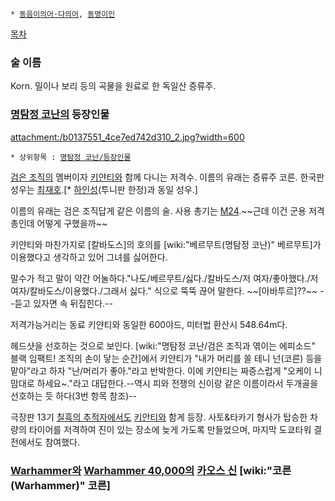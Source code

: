  * [[동음이의어·다의어]], [[동명이인]]

[[목차]]

=== 술 이름 ===
Korn. 밀이나 보리 등의 곡물을 원료로 한 독일산 증류주.

=== [[명탐정 코난]]의 등장인물 ===
attachment:/b0137551_4ce7ed742d310_2.jpg?width=600

 * 상위항목 : [[명탐정 코난/등장인물]]

[[검은 조직]]의 멤버이자 [[키얀티]]와 함께 다니는 저격수. 이름의 유래는 증류주 코른. 한국판 성우는 [[최재호]].[* [[핫토리 헤이지|하인성]](투니판 한정)과 동일 성우.]

이름의 유래는 검은 조직답게 같은 이름의 술. 사용 총기는 [[M24]].~~근데 이건 군용 저격총인데 어떻게 구했을까~~

키얀티와 마찬가지로 [칼바도스]의 호의를 [wiki:"베르무트(명탐정 코난)" 베르무트]가 이용했다고 생각하고 있어 그녀를 싫어한다.

말수가 적고 말이 약간 어눌하다."나도/베르무트/싫다./칼바도스/저 여자/좋아했다./저 여자/칼바도스/이용했다./그래서 싫다." 식으로 뚝뚝 끊어 말한다. ~~[아바투르]??~~ --듣고 있자면 속 뒤집힌다.--

저격가능거리는 동료 키얀티와 동일한 600야드, 미터법 환산시 548.64m다.

헤드샷을 선호하는 것으로 보인다. [wiki:"명탐정 코난/검은 조직과 엮이는 에피소드" 블랙 임팩트! 조직의 손이 닿는 순간]에서 키얀티가 "내가 머리를 쏠 테니 넌(코른) 등을 맡아"라고 하자 "난/머리가 좋아."라고 반박한다. 이에 키얀티는 짜증스럽게 "오케이 니 맘대로 하세요~."라고 대답한다.--역시 피와 전쟁의 신이랑 같은 이름이라서 두개골을 선호하는 듯 하다(3번 항목 참조)--

극장판 13기 [[칠흑의 추적자]]에서도 [[키안티]]와 함게 등장. 사토&타카기 형사가 탑승한 차량의 타이어를 저격하여 진이 있는 장소에 늦게 가도록 만들었으며, 마지막 도쿄타워 결전에서도 참여했다.



=== [[Warhammer]]와 [[Warhammer 40,000]]의 [[카오스 신]] [wiki:"코른(Warhammer)" 코른] ===
